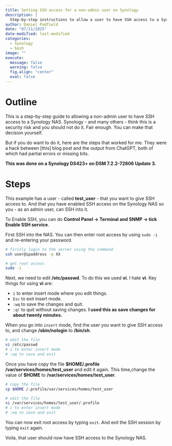 ```yaml
---
title: Setting SSH access for a non-admin user on Synology
description: |
  Step-by-step instructions to allow a user to have SSH access to a Synology NAS.
author: Daniel Padfield
date: "07/11/2025"
date-modified: last-modified
categories: 
  - Synology
  - bash
image: ""
execute:
  message: false
  warning: false
  fig.align: "center"
  eval: false
---
```


# Outline

This is a step-by-step guide to allowing a non-admin user to have SSH access to a Synology NAS. Synology - and many others - think this is a security risk and you should not do it. Fair enough. You can make that decision yourself.

But if you do want to do it, here are the steps that worked for me. They were a hack between [this] blog post and the output from ChatGPT, both of which had partial errors or missing bits.

**This was done on a Synology DS423+ on DSM 7.2.2-72806 Update 3.**

# Steps

This example has a user - called **test_user** - that you want to give SSH access to. And that you have enabled SSH access on the Synology NAS so you - as an admin user, can SSH into it.

To Enable SSH, you can do **Control Panel -> Terminal and SNMP -> tick Enable SSH service**.

First SSH into the NAS. You can then enter root access by using `sudo -i` and re-entering your password.

```bash

# firstly login to the server using the command
ssh user@ipaddress -p XX

# get root access
sudo -i
```

Next, we need to edit **/etc/passwd**. To do this we used **vi**. I hate **vi**. Key things for using **vi** are:

- `i` to enter insert mode where you edit things.
- `Esc` to exit insert mode.
- `:wq` to save the changes and quit.
- `:q!` to quit without saving changes. **I used this as save changes for about twenty minutes.**

When you go into `insert` mode, find the user you want to give SSH access to, and change **/sbin/nologin** to **/bin/sh**.

```bash

# edit the file
vi /etc/passwd
# i to enter insert mode
# :wq to save and exit
```

Once you have copy the file **\$HOME/.profile** **/var/services/homes/test_user** and edit it again. This time,change the value of **\$HOME** to **/var/services/homes/test_user**.

```bash

# copy the file
cp $HOME /.profile/var/services/homes/test_user

# edit the file
vi /var/services/homes/test_user/.profile
# i to enter insert mode
# :wq to save and exit
```

You can now exit root access by typing `exit`. And exit the SSH session by typing `exit` again.

Voila, that user should now have SSH access to the Synology NAS.
